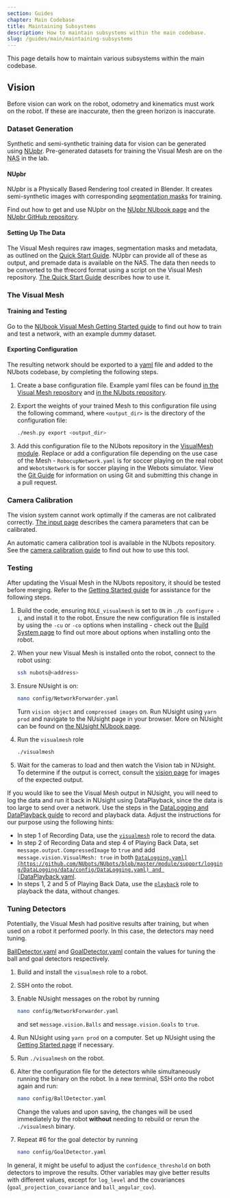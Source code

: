 ```yaml
---
section: Guides
chapter: Main Codebase
title: Maintaining Subsystems
description: How to maintain subsystems within the main codebase.
slug: /guides/main/maintaining-subsystems
---
```


This page details how to maintain various subsystems within the main codebase.

## Vision

Before vision can work on the robot, odometry and kinematics must work on the robot. If these are inaccurate, then the green horizon is inaccurate.

### Dataset Generation

Synthetic and semi-synthetic training data for vision can be generated using [NUpbr](/system/tools/nupbr). Pre-generated datasets for training the Visual Mesh are on the <abbr title="Network-Attached Storage">NAS</abbr> in the lab.

#### NUpbr

NUpbr is a Physically Based Rendering tool created in Blender. It creates semi-synthetic images with corresponding [segmentation masks](https://paperswithcode.com/task/semantic-segmentation) for training.

Find out how to get and use NUpbr on the [NUpbr NUbook page](/system/tools/nupbr) and the [NUpbr GitHub repository](https://github.com/NUbots/NUpbr).

#### Setting Up The Data

The Visual Mesh requires raw images, segmentation masks and metadata, as outlined on the [Quick Start Guide](https://github.com/Fastcode/VisualMesh/blob/main/readme/quickstart.md#gathering-the-data). NUpbr can provide all of these as output, and premade data is available on the NAS. The data then needs to be converted to the tfrecord format using a script on the Visual Mesh repository. [The Quick Start Guide](https://github.com/Fastcode/VisualMesh/blob/main/readme/quickstart.md#building-the-dataset) describes how to use it.

### The Visual Mesh

#### Training and Testing

Go to the [NUbook Visual Mesh Getting Started guide](/guides/tools/visualmesh) to find out how to train and test a network, with an example dummy dataset.

#### Exporting Configuration

The resulting network should be exported to a [yaml](https://yaml.org/) file and added to the NUbots codebase, by completing the following steps.

1. Create a base configuration file. Example yaml files can be found [in the Visual Mesh repository](https://github.com/Fastcode/VisualMesh/blob/master/example/model.yaml) and [in the NUbots repository](https://github.com/NUbots/NUbots/blob/master/module/vision/VisualMesh/data/config/VisualMesh.yaml).

2. Export the weights of your trained Mesh to this configuration file using the following command, where `<output_dir>` is the directory of the configuration file:

   ```bash
   ./mesh.py export <output_dir>
   ```

3. Add this configuration file to the NUbots repository in the [VisualMesh module](https://github.com/NUbots/NUbots/tree/master/module/vision/VisualMesh/data/config/networks). Replace or add a configuration file depending on the use case of the Mesh - `RobocupNetwork.yaml` is for soccer playing on the real robot and `WebotsNetwork` is for soccer playing in the Webots simulator. View the [Git Guide](/guides/general/git) for information on using Git and submitting this change in a pull request.

### Camera Calibration

The vision system cannot work optimally if the cameras are not calibrated correctly. [The input page](/system/subsystems/input) describes the camera parameters that can be calibrated.

An automatic camera calibration tool is available in the NUbots repository. See the [camera calibration guide](guides/main/camera-calibration#page-content) to find out how to use this tool.

### Testing

After updating the Visual Mesh in the NUbots repository, it should be tested before merging. Refer to the [Getting Started guide](/guides/main/getting-started) for assistance for the following steps.

1. Build the code, ensuring `ROLE_visualmesh` is set to `ON` in `./b configure -i`, and install it to the robot. Ensure the new configuration file is installed by using the `-cu` or `-co` options when installing - check out the [Build System page](/system/foundations/build-system#install) to find out more about options when installing onto the robot.

2. When your new Visual Mesh is installed onto the robot, connect to the robot using:

   ```bash
   ssh nubots@<address>
   ```

3. Ensure NUsight is on:

   ```bash
   nano config/NetworkForwarder.yaml
   ```

   Turn `vision object` and `compressed images` on. Run NUsight using `yarn prod` and navigate to the NUsight page in your browser. More on NUsight can be found on [the NUsight NUbook page](/system/tools/nusight).

4. Run the `visualmesh` role

   ```bash
   ./visualmesh
   ```

5. Wait for the cameras to load and then watch the Vision tab in NUsight. To determine if the output is correct, consult the [vision page](/system/subsystems/vision) for images of the expected output.

If you would like to see the Visual Mesh output in NUsight, you will need to log the data and run it back in NUsight using DataPlayback, since the data is too large to send over a network. Use the steps in the [DataLogging and DataPlayback guide](/guides/main/data-recording-playback) to record and playback data. Adjust the instructions for our purpose using the following hints:

- In step 1 of Recording Data, use the [`visualmesh`](https://github.com/NUbots/NUbots/blob/master/roles/visualmesh.role) role to record the data.
- In step 2 of Recording Data and step 4 of Playing Back Data, set `message.output.CompressedImage` to `true` and add `message.vision.VisualMesh: true` in both [`DataLogging.yaml](https://github.com/NUbots/NUbots/blob/master/module/support/logging/DataLogging/data/config/DataLogging.yaml) and [`DataPlayback.yaml](https://github.com/NUbots/NUbots/blob/master/module/support/logging/DataPlayback/data/config/DataPlayback.yaml).
- In steps 1, 2 and 5 of Playing Back Data, use the [`playback`](https://github.com/NUbots/NUbots/blob/master/roles/playback.role) role to playback the data, without changes.

### Tuning Detectors

Potentially, the Visual Mesh had positive results after training, but when used on a robot it performed poorly. In this case, the detectors may need tuning.

[BallDetector.yaml](https://github.com/NUbots/NUbots/blob/master/module/vision/BallDetector/data/config/BallDetector.yaml) and [GoalDetector.yaml](https://github.com/NUbots/NUbots/blob/master/module/vision/GoalDetector/data/config/GoalDetector.yaml) contain the values for tuning the ball and goal detectors respectively.

1. Build and install the `visualmesh` role to a robot.
2. SSH onto the robot.
3. Enable NUsight messages on the robot by running

   ```bash
   nano config/NetworkForwarder.yaml
   ```

   and set `message.vision.Balls` and `message.vision.Goals` to `true`.

4. Run NUsight using `yarn prod` on a computer. Set up NUsight using the [Getting Started page](/guides/main/getting-started) if necessary.
5. Run `./visualmesh` on the robot.
6. Alter the configuration file for the detectors while simultaneously running the binary on the robot. In a new terminal, SSH onto the robot again and run:

   ```bash
   nano config/BallDetector.yaml
   ```

   Change the values and upon saving, the changes will be used immediately by the robot **without** needing to rebuild or rerun the `./visualmesh` binary.

7. Repeat #6 for the goal detector by running

   ```bash
   nano config/GoalDetector.yaml
   ```

In general, it might be useful to adjust the `confidence_threshold` on both detectors to improve the results. Other variables may give better results with different values, except for `log_level` and the covariances (`goal_projection_covariance` and `ball_angular_cov`).
